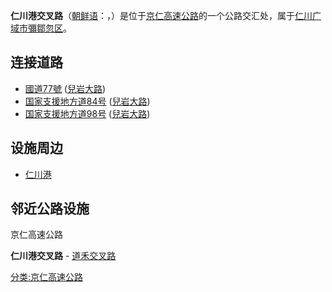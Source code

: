 {{朝鮮半島公路設施
|設施名稱 = 仁川港交叉路
|色 = orange
|圖像 = Gyeongin Expressway.jpg
|pxl = 370px
|圖像簡介 = 仁川港交叉路
|諺文 =인천항 나들목
|公路名稱1 = [[京仁高速公路|京仁高速公路]]
|IC編號1 = 
|收費站編號1 = 
|記號1 = 
|起點1 = 仁川港交叉路
|距離1 = 0.0
|上一設施1 = 
|上一設施距離1 = 
|下一設施1 = [[道禾交叉路|道禾交叉路]]
|下一設施距離1 = 3.7
|公路名稱2 = 
|IC編號2 = 
|收費站編號2 = 
|記號2 = 
|起點2 = 
|距離2 = 
|上一設施2 = 
|上一設施距離2 = 
|下一設施2 = 
|下一設施距離2 =
|公路名稱3 = 
|IC編號3 = 
|收費站編號3 = 
|記號3 = 
|起點3 = 
|距離3 = 
|上一設施3 = 
|上一設施距離3 = 
|下一設施3 = 
|下一設施距離3 =
|公路名稱4 = 
|IC編號4 = 
|收費站編號4 = 
|記號4 = 
|起點4 = 
|距離4 = 
|上一設施4 = 
|上一設施距離4 = 
|下一設施4 = 
|下一設施距離4 =
|連接道路 = [[國道77號_(韓國)|國道77號]] ([[兒岩大路|兒岩大路]])、[[国家支援地方道84号|国家支援地方道84号]] ([[兒岩大路|兒岩大路]])、[[国家支援地方道98号|国家支援地方道98号]] ([[兒岩大路|兒岩大路]])
|啟用日期 = 1969年7月21日
|停用日期 = 
|流量 = 
|智能IC = 
|上行營業時間 = 
|上行油站 = 
|上行油站營業時間 = 
|下行營業時間 = 
|下行油站 = 
|下行油站營業時間 = 
|郵政編碼 = 
|所在地 = [[仁川广域市|仁川广域市]][[彌鄒忽区|彌鄒忽区]]
|坐標 = 
|備註 = 
}}

'''仁川港交叉路'''（[[朝鲜语|朝鲜语]]：{{lang|ko|인천항 나들목}}，{{lang|ko|仁川港交叉路}}）是位于[[京仁高速公路|京仁高速公路]]的一个公路交汇处，属于[[仁川广域市|仁川广域市]][[彌鄒忽区|彌鄒忽区]]。

==连接道路==
*[[國道77號_(韓國)|國道77號]] ([[兒岩大路|兒岩大路]])
*[[国家支援地方道84号|国家支援地方道84号]] ([[兒岩大路|兒岩大路]])
*[[国家支援地方道98号|国家支援地方道98号]] ([[兒岩大路|兒岩大路]])

==设施周边==
*[[仁川港|仁川港]]

==邻近公路设施==
;京仁高速公路
'''仁川港交叉路''' - [[道禾交叉路|道禾交叉路]]

{{京仁高速公路}}

[[分类:京仁高速公路|分类:京仁高速公路]]